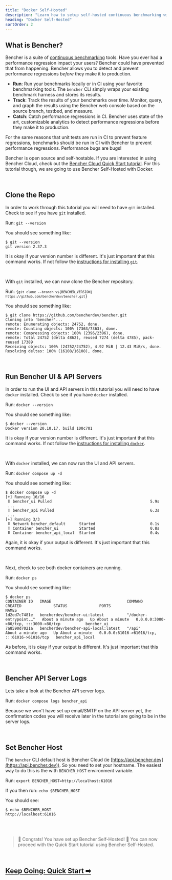 ```yaml
---
title: "Docker Self-Hosted"
description: "Learn how to setup self-hosted continuous benchmarking with Bencher"
heading: "Docker Self-Hosted"
sortOrder: 2
---
```



## What is Bencher?

Bencher is a suite of [continuous benchmarking](/docs/explanation/continuous-benchmarking) tools.
Have you ever had a performance regression impact your users?
Bencher could have prevented that from happening.
Bencher allows you to detect and prevent performance regressions _before_ they make it to production.

- **Run**: Run your benchmarks locally or in CI using your favorite benchmarking tools. The `bencher` CLI simply wraps your existing benchmark harness and stores its results.
- **Track**: Track the results of your benchmarks over time. Monitor, query, and graph the results using the Bencher web console based on the source branch, testbed, and measure.
- **Catch**: Catch performance regressions in CI. Bencher uses state of the art, customizable analytics to detect performance regressions before they make it to production.

For the same reasons that unit tests are run in CI to prevent feature regressions, benchmarks should be run in CI with Bencher to prevent performance regressions. Performance bugs are bugs!

Bencher is open source and self-hostable.
If you are interested in using Bencher Cloud, check out the [Bencher Cloud Quick Start tutorial](/docs/tutorial/quick-start).
For this tutorial though, we are going to use Bencher Self-Hosted with Docker.

<br />

## Clone the Repo

In order to work through this tutorial you will need to have `git` installed.
Check to see if you have `git` installed.

Run: `git --version`

You should see something like:

```
$ git --version
git version 2.37.3
```

It is okay if your version number is different.
It's just important that this command works.
If not follow the [instructions for installing `git`](https://git-scm.com/book/en/v2/Getting-Started-Installing-Git).

<br />

With `git` installed, we can now clone the Bencher repository.

Run: <code>{`git clone --branch v${BENCHER_VERSION} https://github.com/bencherdev/bencher.git`}</code>

You should see something like:

```
$ git clone https://github.com/bencherdev/bencher.git
Cloning into 'bencher'...
remote: Enumerating objects: 24752, done.
remote: Counting objects: 100% (7363/7363), done.
remote: Compressing objects: 100% (2396/2396), done.
remote: Total 24752 (delta 4862), reused 7274 (delta 4785), pack-reused 17389
Receiving objects: 100% (24752/24752), 4.92 MiB | 12.43 MiB/s, done.
Resolving deltas: 100% (16108/16108), done.
```

<br />

## Run Bencher UI & API Servers

In order to run the UI and API servers in this tutorial you will need to have `docker` installed.
Check to see if you have `docker` installed.

Run: `docker --version`

You should see something like:

```
$ docker --version
Docker version 20.10.17, build 100c701
```

It is okay if your version number is different. It's just important that this command works.
If not follow the [instructions for installing `docker`](https://docs.docker.com/get-docker/).

<br />

With `docker` installed, we can now run the UI and API servers.

Run: `docker compose up -d`

You should see something like:

```
$ docker compose up -d
[+] Running 16/16
 ⠿ bencher_ui Pulled                                           5.9s
 ...
 ⠿ bencher_api Pulled                                          6.3s
 ...
[+] Running 3/3
 ⠿ Network bencher_default      Started                        0.1s
 ⠿ Container bencher_ui         Started                        0.8s
 ⠿ Container bencher_api_local  Started                        0.4s
```

Again, it is okay if your output is different. It's just important that this command works.

<br />

Next, check to see both docker containers are running.

Run: `docker ps`

You should see something like:

```
$ docker ps
CONTAINER ID   IMAGE                                 COMMAND                  CREATED              STATUS              PORTS                                           NAMES
1d2ed7c7481e   bencherdev/bencher-ui:latest          "/docker-entrypoint.…"   About a minute ago   Up About a minute   0.0.0.0:3000->80/tcp, :::3000->80/tcp           bencher_ui
7a8590d7021a   bencherdev/bencher-api-local:latest   "/api"                   About a minute ago   Up About a minute   0.0.0.0:61016->61016/tcp, :::61016->61016/tcp   bencher_api_local
```

As before, it is okay if your output is different. It's just important that this command works.


<br />

## Bencher API Server Logs

Lets take a look at the Bencher API server logs.

Run: `docker compose logs bencher_api`

Because we won't have set up email/SMTP on the API server yet,
the confirmation codes you will receive later in the tutorial are going to be in the server logs.

<br />

## Set Bencher Host

The `bencher` CLI default host is Bencher Cloud (ie [https://api.bencher.dev](https://api.bencher.dev)).
So you need to set your hostname. The easiest way to do this is the with `BENCHER_HOST` environment variable.

Run: `export BENCHER_HOST=http://localhost:61016`

If you then run: `echo $BENCHER_HOST`

You should see:

```
$ echo $BENCHER_HOST
http://localhost:61016
```

<br />
<br />

> 🐰 Congrats! You have set up Bencher Self-Hosted! 🎉
> You can now proceed with the Quick Start tutorial using Bencher Self-Hosted.

<br />

<h2><a href="/docs/tutorial/quick-start">Keep Going: Quick Start ➡</a></h2>
